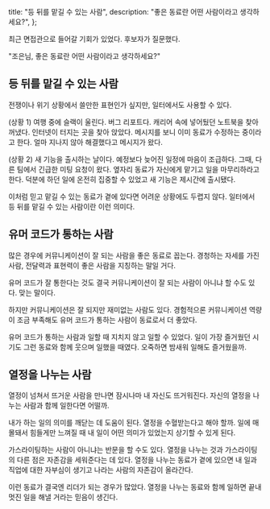   title: "등 뒤를 맡길 수 있는 사람",
  description: "좋은 동료란 어떤 사람이라고 생각하세요?",
};

최근 면접관으로 들어갈 기회가 있었다. 후보자가 질문했다.

"조은님, 좋은 동료란 어떤 사람이라고 생각하세요?"

## 등 뒤를 맡길 수 있는 사람

전쟁이나 위기 상황에서 쓸만한 표현인가 싶지만, 일터에서도 사용할 수 있다.

(상황 1) 여행 중에 슬랙이 울린다. 버그 리포트다. 캐리어 속에 넣어뒀던 노트북을 찾아 꺼냈다. 인터넷이 터지는 곳을 찾아 앉았다. 메시지를 보니 이미 동료가 수정하는 중이라고 한다. 얼마 지나지 않아 해결했다고 메시지가 왔다.

(상황 2) 새 기능을 출시하는 날이다. 예정보다 늦어진 일정에 마음이 조급하다. 그때, 다른 팀에서 긴급한 미팅 요청이 왔다. 옆자리 동료가 자신에게 맡기고 일을 마무리하라고 한다. 덕분에 하던 일에 온전히 집중할 수 있었고 새 기능은 제시간에 출시됐다.

이처럼 믿고 맡길 수 있는 동료가 곁에 있다면 어려운 상황에도 두렵지 않다. 일터에서 등 뒤를 맡길 수 있는 사람이란 이런 의미다.

## 유머 코드가 통하는 사람

많은 경우에 커뮤니케이션이 잘 되는 사람을 좋은 동료로 꼽는다. 경청하는 자세를 가진 사람, 전달력과 표현력이 좋은 사람을 지칭하는 말일 거다.

유머 코드가 잘 통한다는 것도 결국 커뮤니케이션이 잘 되는 사람이 아니냐 할 수도 있다. 맞는 말이다.

하지만 커뮤니케이션은 잘 되지만 재미없는 사람도 있다. 경험적으론 커뮤니케이션 역량이 조금 부족해도 유머 코드가 통하는 사람이 동료로서 더 좋았다.

유머 코드가 통하는 사람과 일할 때 지치지 않고 일할 수 있었다. 일이 가장 즐거웠던 시기도 그런 동료와 함께 웃으며 일했을 때였다. 오죽하면 밤새워 일해도 즐거웠을까.

## 열정을 나누는 사람

열정이 넘쳐서 뜨거운 사람을 만나면 잠시나마 내 자신도 뜨거워진다. 자신의 열정을 나누는 사람과 함께 일한다면 어떨까.

내가 하는 일의 의미를 깨닫는 데 도움이 된다. 열정을 수혈받는다고 해야 할까. 일에 매몰돼서 힘들게만 느껴질 때 내 일이 어떤 의미가 있었는지 상기할 수 있게 된다.

가스라이팅하는 사람이 아니냐는 반문을 할 수도 있다. 열정을 나누는 것과 가스라이팅의 다른 점은 자존감을 세워준다는 데 있다. 열정을 나누는 동료가 곁에 있으면 내 일과 직업에 대한 자부심이 생기고 나라는 사람의 자존감이 올라간다.

이런 동료가 결국엔 리더가 되는 경우가 많았다. 열정을 나누는 동료와 함께 일하면 끝내 멋진 일을 해낼 거라는 믿음이 생긴다.
